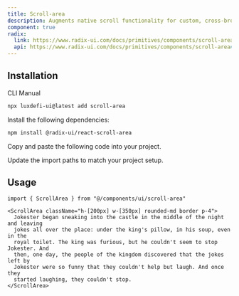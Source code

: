 ```yaml
---
title: Scroll-area
description: Augments native scroll functionality for custom, cross-browser styling.
component: true
radix:
  link: https://www.radix-ui.com/docs/primitives/components/scroll-area
  api: https://www.radix-ui.com/docs/primitives/components/scroll-area#api-reference
---
```


<ComponentPreview name="scroll-area-demo" />

## Installation

<Tabs defaultValue="cli">

<TabsList>
  <TabsTrigger value="cli">CLI</TabsTrigger>
  <TabsTrigger value="manual">Manual</TabsTrigger>
</TabsList>
<TabsContent value="cli">

```bash
npx luxdefi-ui@latest add scroll-area
```

</TabsContent>

<TabsContent value="manual">

<Steps>

<Step>Install the following dependencies:</Step>

```bash
npm install @radix-ui/react-scroll-area
```

<Step>Copy and paste the following code into your project.</Step>

<ComponentSource name="scroll-area" />

<Step>Update the import paths to match your project setup.</Step>

</Steps>

</TabsContent>

</Tabs>

## Usage

```tsx
import { ScrollArea } from "@/components/ui/scroll-area"
```

```tsx
<ScrollArea className="h-[200px] w-[350px] rounded-md border p-4">
  Jokester began sneaking into the castle in the middle of the night and leaving
  jokes all over the place: under the king's pillow, in his soup, even in the
  royal toilet. The king was furious, but he couldn't seem to stop Jokester. And
  then, one day, the people of the kingdom discovered that the jokes left by
  Jokester were so funny that they couldn't help but laugh. And once they
  started laughing, they couldn't stop.
</ScrollArea>
```

